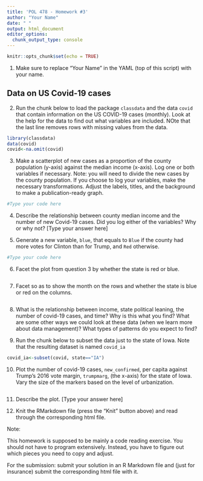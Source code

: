 ```yaml
---
title: 'POL 478 - Homework #3'
author: "Your Name"
date: " "
output: html_document
editor_options: 
  chunk_output_type: console
---
```


```r
knitr::opts_chunk$set(echo = TRUE)
```

1. Make sure to replace "Your Name" in the YAML (top of this script) with your name.

## Data on US Covid-19 cases

2. Run the chunk below to load the package `classdata` and the data `covid` that contain information on the US COVID-19 cases  (monthly). Look at the help for the data to find out what variables are included. NOte that the last line removes rows with missing values from the data.

```r
library(classdata)
data(covid)
covid<-na.omit(covid)
```

3. Make a scatterplot of new cases as a proportion of the county population (y-axis) against the median income (x-axis). Log one or both variables if necessary. Note: you will need to divide the new cases by the county population. If you choose to log your variables, make the necessary transformations. Adjust the labels, titles, and the background to make a publication-ready graph.

```r
#Type your code here


```

4. Describe the relationship between county median income and the number of new Covid-19 cases.  Did you log either of the variables?  Why or why not? [Type your answer here]

5. Generate a new variable, `blue`, that equals to `Blue` if the county had more votes for Clinton than for Trump, and `Red` otherwise.

```r
#Type your code here


```


6. Facet the plot from question 3 by whether the state is red or blue.

```r

```

7. Facet so as to show the month on the rows and whether the state is blue or red on the columns.

```r

```

8. What is the relationship between income, state political leaning, the number of covid-19 cases, and time? Why is this what you find?  What are some other ways we could look at these data (when we learn more about data management)? What types of patterns do you expect to find?

9. Run the chunk below to subset the data just to the state of Iowa. Note that the resulting dataset is named `covid_ia`
```r
covid_ia<-subset(covid, state=="IA")
```

10. Plot the number of covid-19 cases, `new_confirmed`, per capita against Trump's 2016 vote margin, `trumpmarg`, (the x-axis) for the state of Iowa. Vary the size of the markers based on the level of urbanization. 

```r

```


11. Describe the plot. [Type your answer here]

12. Knit the RMarkdown file (press the “Knit” button above) and read through the corresponding html file.

Note: 

This homework is supposed to be mainly a code reading exercise. You should not have to program extensively. Instead, you have to figure out which pieces you need to copy and adjust. 


For the submission: submit your solution in an R Markdown file and (just for insurance) submit the corresponding html file with it. 
